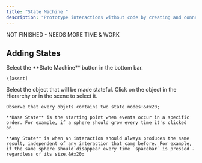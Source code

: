 ```yaml
---
title: "State Machine "
description: "Prototype interactions without code by creating and connecting different states. "
---
```


NOT FINISHED - NEEDS MORE TIME & WORK

## Adding States

<Steps>
  <Step title="Open the State Machine panel">
    Select the **State Machine** button in the bottom bar.

    \[asset]
  </Step>

  <Step title="Select the desired object">
    Select the object that will be made stateful. Click on the object in the Hierarchy or in the scene to select it.&#x20;

    Observe that every objets contains two state nodes:&#x20;

    **Base State** is the starting point when events occur in a specific order. For example, if a sphere should grow every time it's clicked on.

    **Any State** is when an interaction should always produces the same result, independent of any interaction that came before. For example, if the same sphere should disappear every time `spacebar` is pressed - regardless of its size.&#x20;
  </Step>

  <Step title="Add a new State to the object" />
</Steps>

##